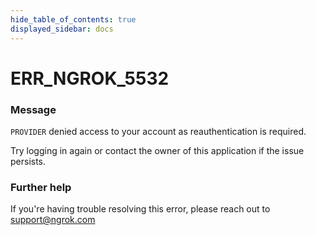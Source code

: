 ```yaml
---
hide_table_of_contents: true
displayed_sidebar: docs
---
```



# ERR_NGROK_5532

### Message

`PROVIDER` denied access to your account as reauthentication is required.

Try logging in again or contact the owner of this application if the issue persists.

<ErrorDetails error="err_ngrok_5532" />

### Further help

If you're having trouble resolving this error, please reach out to [support@ngrok.com](mailto:support@ngrok.com?subject=Help%20with%20ERR_NGROK_5532)
